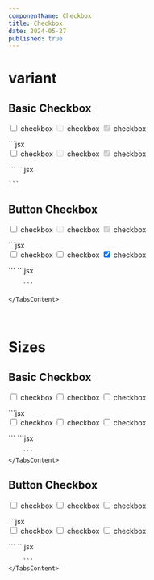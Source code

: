 ```yaml
---
componentName: Checkbox
title: Checkbox
date: 2024-05-27
published: true
---
```


# variant

## Basic Checkbox

<Preview>
  <form>
    <div className="flex items-center">
      <div className="flex items-center gap-3">
        <label className="checkbox checkbox-basic">
          <input className="checkbox-icon" type="checkbox" />
          <span className="checkbox-label">checkbox</span>
        </label>
        <label className="checkbox checkbox-basic">
          <input className="checkbox-icon" type="checkbox" disabled />
          <span className="checkbox-label">checkbox</span>
        </label>
        <label className="checkbox checkbox-basic">
          <input className="checkbox-icon" type="checkbox" checked disabled />
          <span className="checkbox-label">checkbox</span>
        </label>
      </div>
    </div>
  </form>
</Preview>
<CodeTabs>
  <TabsContent value="html">
    ```jsx
    <form>
      <div class="flex items-center">
        <div class="flex items-center gap-3">
          <label class="checkbox checkbox-basic">
            <input class="checkbox-icon" type="checkbox" />
            <span class="checkbox-label">checkbox</span>
          </label>
          <label class="checkbox checkbox-basic">
            <input class="checkbox-icon" type="checkbox" disabled />
            <span class="checkbox-label">checkbox</span>
          </label>
          <label class="checkbox checkbox-basic checkbox-disabled">
            <input class="checkbox-icon" type="checkbox" checked disabled />
            <span class="checkbox-label">checkbox</span>
          </label>
        </div>
      </div>
    </form>
    ```
  </TabsContent>
  <TabsContent value="react">
    ```jsx

    ```

  </TabsContent>
</CodeTabs>

## Button Checkbox

<Preview>
  <form>
    <div className="flex items-center">
      <div className="flex items-center gap-3">
        <label className="checkbox checkbox-button">
          <input className="checkbox-icon" type="checkbox" />
          <span className="checkbox-label">checkbox</span>
        </label>
        <label className="checkbox checkbox-button">
          <input className="checkbox-icon" type="checkbox" disabled />
          <span className="checkbox-label">checkbox</span>
        </label>
        <label className="checkbox checkbox-button">
          <input className="checkbox-icon" type="checkbox" checked disabled />
          <span className="checkbox-label">checkbox</span>
        </label>
      </div>
    </div>
  </form>
</Preview>
<CodeTabs>
    <TabsContent value="html">
        ```jsx
        <form>
            <div class="flex items-center">
                <div class="flex items-center gap-3">
                    <label class="checkbox checkbox-button">
                        <input class="checkbox-icon" type="checkbox" />
                        <span class="checkbox-label">checkbox</span>
                    </label>
                    <label class="checkbox checkbox-button checkbox-disabled">
                        <input class="checkbox-icon" type="checkbox" />
                        <span class="checkbox-label">checkbox</span>
                    </label>
                    <label class="checkbox checkbox-button checkbox-disabled">
                        <input class="checkbox-icon" type="checkbox" checked="checked" />
                        <span class="checkbox-label">checkbox</span>
                    </label>
                </div>
            </div>
        </form>
        ```
    </TabsContent>
    <TabsContent value="react">
        ```jsx

        ```

    </TabsContent>

</CodeTabs>

<br />

# Sizes

## Basic Checkbox

<Preview>
  <form>
    <div className="flex items-center">
      <div className="flex items-center gap-3">
        <label className="checkbox checkbox-basic checkbox-lg">
          <input className="checkbox-icon" type="checkbox" />
          <span className="checkbox-label">checkbox</span>
        </label>
        <label className="checkbox checkbox-basic checkbox-md">
          <input className="checkbox-icon" type="checkbox" />
          <span className="checkbox-label">checkbox</span>
        </label>
        <label className="checkbox checkbox-basic checkbox-sm">
          <input className="checkbox-icon" type="checkbox" />
          <span className="checkbox-label">checkbox</span>
        </label>
      </div>
    </div>
  </form>
</Preview>
<CodeTabs>
    <TabsContent value="html">
        ```jsx
        <form>
            <div class="flex items-center">
                <div class="flex items-center gap-3">
                    <label class="checkbox checkbox-basic checkbox-lg">
                        <input class="checkbox-icon" type="checkbox" />
                        <span class="checkbox-label">checkbox</span>
                    </label>
                    <label class="checkbox checkbox-basic checkbox-md">
                        <input class="checkbox-icon" type="checkbox" />
                        <span class="checkbox-label">checkbox</span>
                    </label>
                    <label class="checkbox checkbox-basic checkbox-sm">
                        <input class="checkbox-icon" type="checkbox" />
                        <span class="checkbox-label">checkbox</span>
                    </label>
                </div>
            </div>
        </form>
        ```
    </TabsContent>
    <TabsContent value="react">
        ```jsx

        ```
    </TabsContent>

</CodeTabs>

## Button Checkbox

<Preview>
  <form>
    <div className="flex items-center">
      <div className="flex items-center gap-3">
        <label className="checkbox checkbox-button checkbox-lg">
          <input className="checkbox-icon" type="checkbox" />
          <span className="checkbox-label">checkbox</span>
        </label>
        <label className="checkbox checkbox-button checkbox-md">
          <input className="checkbox-icon" type="checkbox" />
          <span className="checkbox-label">checkbox</span>
        </label>
        <label className="checkbox checkbox-button checkbox-sm">
          <input className="checkbox-icon" type="checkbox" />
          <span className="checkbox-label">checkbox</span>
        </label>
      </div>
    </div>
  </form>
</Preview>
<CodeTabs>
    <TabsContent value="html">
        ```jsx
        <form>
            <div class="flex items-center">
                <div class="flex items-center gap-3">
                    <label class="checkbox checkbox-button checkbox-lg">
                        <input class="checkbox-icon" type="checkbox" />
                        <span class="checkbox-label">checkbox</span>
                    </label>
                    <label class="checkbox checkbox-button checkbox-md">
                        <input class="checkbox-icon" type="checkbox" />
                        <span class="checkbox-label">checkbox</span>
                    </label>
                    <label class="checkbox checkbox-button checkbox-sm">
                        <input class="checkbox-icon" type="checkbox" />
                        <span class="checkbox-label">checkbox</span>
                    </label>
                </div>
            </div>
        </form>
        ```
    </TabsContent>
    <TabsContent value="react">
        ```jsx

        ```
    </TabsContent>

</CodeTabs>
